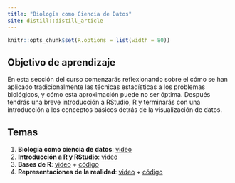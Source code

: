 ```yaml
---
title: "Biología como Ciencia de Datos"
site: distill::distill_article
---
```


```r
knitr::opts_chunk$set(R.options = list(width = 80))
```

## Objetivo de aprendizaje

En esta sección del curso comenzarás reflexionando sobre el cómo se han aplicado tradicionalmente las técnicas estadísticas a los problemas biológicos, y cómo esta aproximación puede no ser óptima. Después tendrás una breve introducción a RStudio, R y terminarás con una introducción a los conceptos básicos detrás de la visualización de datos.

## Temas

1. **Biología como ciencia de datos**: [video](https://youtu.be/MQpug1Y3p-Q)
2. **Introducción a R y RStudio**: [video](https://youtu.be/UQe3k_WA3ic)
3. **Bases de R**: [video](https://youtu.be/f6IIbBLjx3g) + [código](https://arturobell.github.io/Bioestadistica_R/c01_Intro_R.html)
4. **Representaciones de la realidad**: [video](https://youtu.be/bA0PLbav1GQ) + [código](https://arturobell.github.io/Bioestadistica_R/c02_ggplot2.html)
